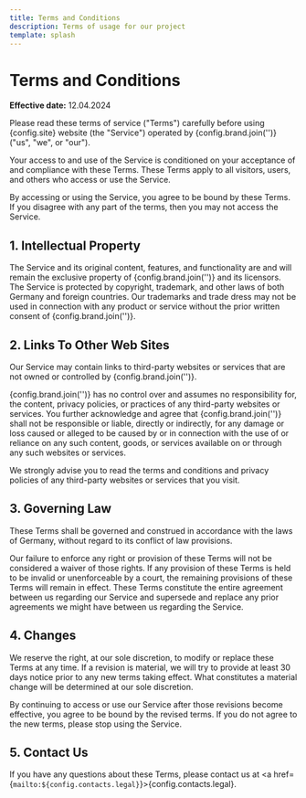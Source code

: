 ```yaml
---
title: Terms and Conditions
description: Terms of usage for our project
template: splash
---
```



# Terms and Conditions

**Effective date:** 12.04.2024

Please read these terms of service ("Terms") carefully before using {config.site} website (the "Service") operated by {config.brand.join('')} ("us", "we", or "our").

Your access to and use of the Service is conditioned on your acceptance of and compliance with these Terms. These Terms apply to all visitors, users, and others who access or use the Service.

By accessing or using the Service, you agree to be bound by these Terms. If you disagree with any part of the terms, then you may not access the Service.

## 1. Intellectual Property

The Service and its original content, features, and functionality are and will remain the exclusive property of {config.brand.join('')} and its licensors. The Service is protected by copyright, trademark, and other laws of both Germany and foreign countries. Our trademarks and trade dress may not be used in connection with any product or service without the prior written consent of {config.brand.join('')}.

## 2. Links To Other Web Sites

Our Service may contain links to third-party websites or services that are not owned or controlled by {config.brand.join('')}.

{config.brand.join('')} has no control over and assumes no responsibility for, the content, privacy policies, or practices of any third-party websites or services. You further acknowledge and agree that {config.brand.join('')} shall not be responsible or liable, directly or indirectly, for any damage or loss caused or alleged to be caused by or in connection with the use of or reliance on any such content, goods, or services available on or through any such websites or services.

We strongly advise you to read the terms and conditions and privacy policies of any third-party websites or services that you visit.

## 3. Governing Law

These Terms shall be governed and construed in accordance with the laws of Germany, without regard to its conflict of law provisions.

Our failure to enforce any right or provision of these Terms will not be considered a waiver of those rights. If any provision of these Terms is held to be invalid or unenforceable by a court, the remaining provisions of these Terms will remain in effect. These Terms constitute the entire agreement between us regarding our Service and supersede and replace any prior agreements we might have between us regarding the Service.

## 4. Changes

We reserve the right, at our sole discretion, to modify or replace these Terms at any time. If a revision is material, we will try to provide at least 30 days notice prior to any new terms taking effect. What constitutes a material change will be determined at our sole discretion.

By continuing to access or use our Service after those revisions become effective, you agree to be bound by the revised terms. If you do not agree to the new terms, please stop using the Service.

## 5. Contact Us

If you have any questions about these Terms, please contact us at <a href={`mailto:${config.contacts.legal}`}>{config.contacts.legal}</a>.
